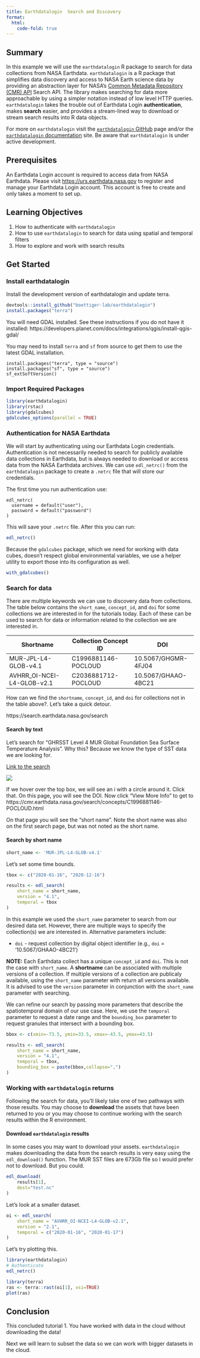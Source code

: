 ```yaml
---
title: Earthdatalogin  Search and Discovery
format:
  html:
    code-fold: true
---
```


## Summary

In this example we will use the `earthdatalogin` R package to search for data collections from NASA Earthdata. `earthdatalogin` is a R package that simplifies data discovery and access to NASA Earth science data by providing an abstraction layer for NASA’s [Common Metadata Repository (CMR) API](https://cmr.earthdata.nasa.gov/search/site/docs/search/api.html) Search API. The library makes searching for data more approachable by using a simpler notation instead of low level HTTP queries. `earthdatalogin` takes the trouble out of Earthdata Login **authentication**, makes **search** easier, and provides a stream-lined way to download or stream search results into R data objects.

For more on `earthdatalogin` visit the [`earthdatalogin` GitHub](https://github.com/boettiger-lab/earthdatalogin/) page and/or the [`earthdatalogin` documentation](https://boettiger-lab.github.io/earthdatalogin/) site. Be aware that `earthdatalogin` is under active development. 

## Prerequisites

An Earthdata Login account is required to access data from NASA Earthdata. Please visit <https://urs.earthdata.nasa.gov> to register and manage your Earthdata Login account. This account is free to create and only takes a moment to set up.  


## Learning Objectives

1. How to authenticate with `earthdatalogin`
2. How to use `earthdatalogin` to search for data using spatial and temporal filters
3. How to explore and work with search results

## Get Started

### Install earthdatalogin

Install the development version of earthdatalogin and update terra.

```r
devtools::install_github("boettiger-lab/earthdatalogin")
install.packages("terra")
```

You will need GDAL installed. See these instructions if you do not have it installed:  https://developers.planet.com/docs/integrations/qgis/install-qgis-gdal/

You may need to install `terra` and `sf` from source to get them to use the latest GDAL installation. 
```
install.packages("terra", type = "source")
install.packages("sf", type = "source")
sf_extSoftVersion()
```


### Import Required Packages  

```r
library(earthdatalogin)
library(rstac)
library(gdalcubes)
gdalcubes_options(parallel = TRUE) 
```

### Authentication for NASA Earthdata  

We will start by authenticating using our Earthdata Login credentials. Authentication is not necessarily needed to search for publicly available data collections in Earthdata, but is always needed to download or access data from the NASA Earthdata archives. We can use `edl_netrc()` from the `earthdatalogin` package to create a `.netrc` file that will store our credentials. 

The first time you run authentication use:
```
edl_netrc(
  username = default("user"),
  password = default("password")
)
```
This will save your `.netrc` file. After this you can run:
```r
edl_netrc()
```

Because the `gdalcubes` package, which we need for working with data cubes, doesn't respect global environmental variables, we use a helper utility to export those into its configuration as well.

```r
with_gdalcubes()
```

### Search for data  

There are multiple keywords we can use to discovery data from collections. The table below contains the `short_name`, `concept_id`, and `doi` for some collections we are interested in for the tutorials today. Each of these can be 
used to search for data or information related to the collection we are interested in.  

| Shortname | Collection Concept ID | DOI |
| --- | --- | --- |
| MUR-JPL-L4-GLOB-v4.1 | C1996881146-POCLOUD | 10.5067/GHGMR-4FJ04 |
| AVHRR_OI-NCEI-L4-GLOB-v2.1 | C2036881712-POCLOUD | 10.5067/GHAAO-4BC21 |

How can we find the `shortname`, `concept_id`, and `doi` for collections not in the table above?. Let's take a quick detour.

https://search.earthdata.nasa.gov/search

#### Search by text

Let's search for "GHRSST Level 4 MUR Global Foundation Sea Surface Temperature Analysis". Why this? Because we know the type of SST data we are looking for.

[Link to the search](https://search.earthdata.nasa.gov/search?q=GHRSST%20Level%204%20MUR%20Global%20Foundation%20Sea%20Surface%20Temperature%20Analysis)

![](images/SST_Blended_Earthdata_Search.png)

If we hover over the top box, we will see an i with a circle around it. Click that. On this page, you will see the DOI. Now click "View More Info" to get to https://cmr.earthdata.nasa.gov/search/concepts/C1996881146-POCLOUD.html

On that page you will see the "short name". Note the short name was also on the first search page, but was not noted as the short name.

#### Search by short name

```r
short_name <- 'MUR-JPL-L4-GLOB-v4.1'
```

Let's set some time bounds.
```r
tbox <- c("2020-01-16", "2020-12-16")
```

```r
results <- edl_search(
    short_name = short_name,
    version = "4.1",
    temporal = tbox
)
```

In this example we used the `short_name` parameter to search from our desired data set. However, there are multiple ways to specify the collection(s) we are interested in. Alternative parameters include:  

- `doi` - request collection by digital object identifier (e.g., `doi` = '10.5067/GHAAO-4BC21')  

**NOTE:** Each Earthdata collect has a unique `concept_id` and `doi`. This is not the case with `short_name`. A **shortname** can be associated with multiple versions of a collection. If multiple versions of a collection are publicaly available, using the `short_name` parameter with return all versions available. It is advised to use the `version` parameter in conjunction with the `short_name` parameter with searching.

We can refine our search by passing more parameters that describe the spatiotemporal domain of our use case. Here, we use the `temporal` parameter to request a date range and the `bounding_box` parameter to request granules that intersect with a bounding box.  



```r
bbox <- c(xmin=-73.5, ymin=33.5, xmax=-43.5, ymax=43.5) 
```


```r
results <- edl_search(
    short_name = short_name,
    version = "4.1",
    temporal = tbox,
    bounding_box = paste(bbox,collapse=",")
)
```


### Working with `earthdatalogin` returns  

Following the search for data, you'll likely take one of two pathways with those results. You may choose to **download** the assets that have been returned to you or you may choose to continue working with the search results within the R environment.  

#### Download `earthdatalogin` results

In some cases you may want to download your assets. `earthdatalogin` makes downloading the data from the search results is very easy using the `edl_download()` function. The MUR SST files are 673Gb file so I would prefer not to download. But you could.

```r
edl_download(
    results[1],
    dest="test.nc"
)
```

Let's look at a smaller dataset.

```r
oi <- edl_search(
    short_name = "AVHRR_OI-NCEI-L4-GLOB-v2.1",
    version = "2.1",
    temporal = c("2020-01-16", "2020-01-17")
)
```

Let's try plotting this.
```r
library(earthdatalogin)
# Authenticate
edl_netrc()
```

```r
library(terra)
ras <- terra::rast(oi[1], vsi=TRUE)
plot(ras)
```



## Conclusion

This concluded tutorial 1. You have worked with data in the cloud without downloading the data!

Next we will learn to subset the data so we can work with bigger datasets in the cloud.

